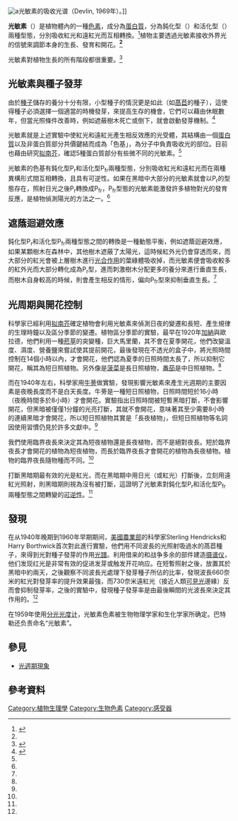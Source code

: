 {{Pfam_box 
| Symbol = 光敏素
| Name = 光敏素
| image = 3G6O.pdb.jpg
| width = 
| caption = 光敏素的透視結構<ref name="pmid19720999">{{PDB|3G6O}}; {{cite journal| author = Yang X, Kuk J, Moffat K | title = Crystal structure of P. aeruginosa bacteriaphytochrome PaBphP photosensory core domain mutant Q188L | journal = Proc. Natl. Acad. Sci. U.S.A. | volume = 106 | pages = 15639–15644 | year = 2009 | pmid = 1972099 | doi = 10.2210/pdb3g6o/pdb}}</ref>
| Pfam= PF00360
| InterPro= IPR013515
| SMART= 
| Prosite =          
| SCOP =     
| TCDB = 
| OPM family= 
| OPM protein= 
| PDB= 
}} 
[[Image:Phytochrome_{{sic|a]]光敏素的吸收光谱（Devlin, 1969年）。]]

'''光敏素'''（{{Lang-en|'''phytochrome'''}}）是植物體內的一種[[色素|色素]]，成分為[[蛋白質|蛋白質]]，分為鈍化型（{{Lang|en|'''protein<sub>red</sub>''', '''P<sub>r</sub>'''}}）和活化型（{{Lang|en|'''protein<sub>far-red</sub>''', '''P<sub>fr</sub>'''}}）兩種型態，分別吸收紅光和遠紅光而互相轉換。<ref>{{cite web|title=光形態發生——對光的反應|url=http://life.nthu.edu.tw/~lslty/phy/pd4.htm|website=清華大學生命科學系|accessdate=2015-10-17|archive-date=2016-06-25|archive-url=https://web.archive.org/web/20160625033636/http://life.nthu.edu.tw/~lslty/phy/pd4.htm|dead-url=no}}</ref>植物主要透過光敏素接收外界光的信號來調節本身的生長、發育和開花。'''<ref name="book" />'''

光敏素對植物生長的所有階段都很重要。<ref>{{cite web|title=光敏素－上|url=http://highscope.ch.ntu.edu.tw/wordpress/?p=3729|website=國立臺灣大學科學教育發展中心|accessdate=2015-10-17|date=2009-08-24}}</ref>

== 光敏素與種子發芽 ==
由於[[種子|種子]]儲存的養分十分有限，小型種子的情況更是如此（如[[萵苣|萵苣]]的種子），這使得種子必須選擇一個適當的時機發芽，來提高生存的機會，它們可以藉由休眠數年，但當光照條件改善時，例如遮蔽樹木死亡或倒下，就會啟動發芽機制。<ref name=book>{{cite book|author1=鍾楊聰|title=CAMPBELL REECE 生物學|publisher=偉明圖書|year=2009|location=台灣}}</ref>{{Rp|1013}}
  
光敏素就是上述實驗中使紅光和遠紅光產生相反效應的光受體，其結構由一個[[蛋白質|蛋白質]]以及非蛋白質部分共價鍵結而成為「色基」，為分子中負責吸收光的部位。目前也藉由研究[[拟南芥|拟南芥]]，確認5種蛋白質部分有些微不同的光敏素。<ref name=book/>{{Rp|1013}}

光敏素的色基有鈍化型P<sub>r</sub>和活化型P<sub>fr</sub>兩種型態，分別吸收紅光和遠紅光而在兩種異構形式間互相轉換，且具有可逆性。如果在黑暗中大部分的光敏素就會以P<sub>r</sub>的型態存在，照射日光之後P<sub>r</sub>轉換成P<sub>fr</sub>，P<sub>fr</sub>型態的光敏素能激發許多植物對光的發育反應，是植物偵測陽光的方法之一。<ref name=book/>{{Rp|1013}}

== 遮蔭迴避效應 ==

鈍化型P<sub>r</sub>和活化型P<sub>fr</sub>兩種型態之間的轉換是一種動態平衡，例如遮蔭迴避效應，如果某顆樹木在森林中，其他樹木遮蔽了太陽光，這時候紅外光仍會穿透而來，而大部分的紅光會被上層樹木進行[[光合作用|光合作用]]的葉綠體吸收掉，而光敏素便會吸收較多的紅外光而大部分轉化成為P<sub>r</sub>型，進而刺激樹木分配更多的養分來進行垂直生長，而樹木自身較高的時候，則會產生相反的情形，偏向P<sub>fr</sub>型來抑制垂直生長。<ref name=book/>{{Rp|1014}}

== 光周期與開花控制 ==

科學家已經利用[[拟南芥|拟南芥]]確定植物會利用光敏素來偵測日夜的變遷和長短、產生規律的生理時鐘以及區分季節的變遷。植物區分季節的實驗，最早在1920年[[加納|加納]]與歐拉德，他們利用一種[[菸草|菸草]]的突變種，巨大馬里蘭，其不會在夏季開花，他們改變溫度、濕度、營養鹽來嘗試使其提前開花，最後發現在不透光的盒子中，將光照時間控制在14個小時以內，才會開花，他們認為夏季的日照時間太長了，所以抑制它開花，稱其為短日照植物。另外像是[[菠菜|菠菜]]是長日照植物，[[番茄|番茄]]是中日照植物。<ref name=book/>{{Rp|1015}}

而在1940年左右，科學家用[[牛蒡|牛蒡]]做實驗，發現影響光敏素來產生光週期的主要因素是夜晚長度而不是白天長度。牛蒡是一種短日照植物，日照時間短於16小時（夜晚時間多於8小時）才會開花。實驗指出日照時間被短暫黑暗打斷，不會影響開花，但黑暗被僅僅1分鐘的光亮打斷，其就不會開花，意味著其至少需要8小時的連續黑暗才會開花，所以短日照植物其實是「長夜植物」，但短日照植物等名詞因使用習慣仍見於許多文獻中。<ref name=book/>{{Rp|1015}}

我們使用臨界夜長來決定其為短夜植物還是長夜植物，而不是絕對夜長。短於臨界夜長才會開花的植物為短夜植物，而長於臨界夜長才會開花的植物為長夜植物。植物的臨界夜長隨物種而不同。<ref name=book/>{{Rp|1015}}

打斷黑暗期最有效的光是紅光，而在黑暗期中用日光（或紅光）打斷後，立刻用遠紅光照射，則黑暗期則視為沒有被打斷，這證明了光敏素對鈍化型P<sub>r</sub>和活化型P<sub>fr</sub>兩種型態之間轉變的[[可逆性|可逆性]]。<ref name=book/>{{Rp|1015}}

== 發現 ==
在从1940年晚期到1960年早期期间，[[美國農業部|美國農業部]]的科學家Sterling Hendricks和Harry Borthwick首次對此進行實驗，他們用不同波長的光照射吸過水的萵苣種子，來得到光對種子發芽的作用[[光譜|光譜]]。利用借来的和战争多余的部件建造[[摄谱仪|摄谱仪]]，他们发现红光是非常有效的促进发芽或触发开花响应。在短暫照射之後，放置其於黑暗中約兩天，之後觀察不同波長光處理下發芽種子所佔的比率，發現波長660奈米的紅光對發芽率的提升效果最強，而730奈米遠紅光（接近人類[[可見光|可見光]]邊緣）反而會抑制發芽率，之後的實驗中，發現種子發芽率是由最後瞬間的光波長來決定其作用的。<ref name=book/>{{Rp|1013}}

在1959年使用[[分光光度法|分光光度计]]，光敏素色素被生物物理学家{{le|沃伦·巴特勒|Warren Butler}}和生化学家{{le|哈罗德·席格曼|Harold Siegelman}}所确定。巴特勒还负责命名“光敏素”。

== 參見 ==
*[[光週期現象|光週期現象]]

== 參考資料 == 
{{reflist}}

{{四吡咯}}

{{規範控制}}

[[Category:植物生理學|Category:植物生理學]]
[[Category:生物色素|Category:生物色素]]
[[Category:感受器|Category:感受器]]